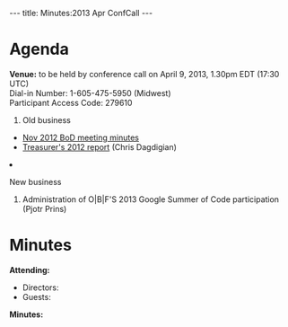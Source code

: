 ---
title: Minutes:2013 Apr ConfCall
---

= Agenda =

'''Venue:''' to be held by conference call on April 9, 2013, 1.30pm EDT (17:30 UTC) <br/>
Dial-in Number:	1-605-475-5950 (Midwest) <br/>
Participant Access Code:	279610

<ol>
<li> Old business </li>
 <ul>
  <li> [[Minutes:2012_Nov_ConfCall| Nov 2012 BoD meeting minutes]]</li>
  <li> [[Media:2012-OBF-Treasurers-Report.pdf| Treasurer's 2012 report]] (Chris Dagdigian)</li>
 </ul>  
<li>New business</li>
<ol style="list-style-type:lower-roman">
 <li>Administration of O|B|F'S 2013 Google Summer of Code participation (Pjotr Prins)</li>
</ol>
</ol>

= Minutes =

'''Attending:'''
* Directors: 
* Guests: 

'''Minutes:'''